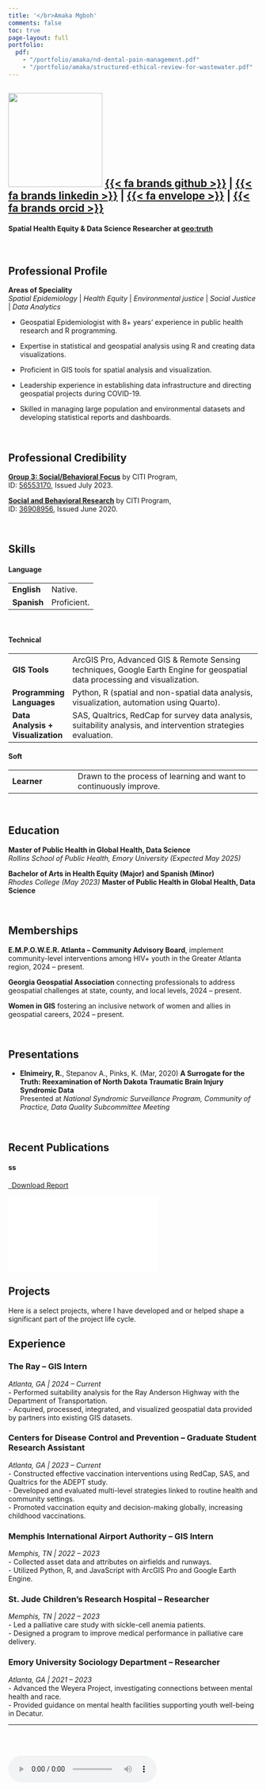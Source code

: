 ```yaml
---
title: '</br>Amaka Mgboh'
comments: false
toc: true
page-layout: full
portfolio:
  pdf: 
    - "/portfolio/amaka/nd-dental-pain-management.pdf"
    - "/portfolio/amaka/structured-ethical-review-for-wastewater.pdf"
---
```


## ![](/img/amakaheadshot.jpeg){width="190"} [{{< fa brands github >}}](https:/github.com/relnimeiry) \| [{{< fa brands linkedin >}}](https://www.linkedin.com/in/amaka-mgboh-98bb1b212/) \| [{{< fa envelope >}}](mailto:%20amaka.mgboh@emory.edu) \| [{{< fa brands orcid >}}](https://orcid.org/)

#### **Spatial Health Equity & Data Science Researcher at [geo:truth](https://geotruth.github.io)**

\

## **Professional Profile**

**Areas of Speciality\
***Spatial Epidemiology* \| *Health Equity* \| *Environmental justice* \| *Social Justice* \| *Data Analytics*

-   Geospatial Epidemiologist with 8+ years' experience in public health research and R programming.

-   Expertise in statistical and geospatial analysis using R and creating data visualizations.

-   Proficient in GIS tools for spatial analysis and visualization.

-   Leadership experience in establishing data infrastructure and directing geospatial projects during COVID-19.

-   Skilled in managing large population and environmental datasets and developing statistical reports and dashboards.

    \

## **Professional Credibility**

<!-- [**Certification in Suitability Modeling: Introduction**](https://esri.com/training/TrainingRecord/Certificate/akelly_theray/66562e159b6e8d326099edcf/240) by ESRI,\ -->
<!-- ID: [06032024](https://esri.com/training/TrainingRecord/Certificate/akelly_theray/66562e159b6e8d326099edcf/240), Issued June 2024. -->

[**Group 3: Social/Behavioral Focus**](https://www.citiprogram.org/verify/?w80bc710d-4d08-49ba-be0f-25b198219c3b-56553170) by CITI Program,\
ID: [56553170](https://www.citiprogram.org/verify/?w80bc710d-4d08-49ba-be0f-25b198219c3b-56553170), Issued July 2023.

[**Social and Behavioral Research**](https://www.citiprogram.org/verify/?w0c89b059-6700-4def-a707-ae57be8059e3-36908956) by CITI Program,\
ID: [36908956](https://www.citiprogram.org/verify/?w0c89b059-6700-4def-a707-ae57be8059e3-36908956), Issued June 2020.


\

## **Skills**

#### **Language**

|               |          |
|---------------|----------|
| **English**   | Native.  |
| **Spanish**   | Proficient. |

\

#### **Technical**

|                                |                                                                                                                                                                           |
|--------------------------------|---------------------------------------------------------------------------------------------------------------------------------------------------------------------------|
| **GIS Tools**                  | ArcGIS Pro, Advanced GIS & Remote Sensing techniques, Google Earth Engine for geospatial data processing and visualization.                                               |
| **Programming Languages**      | Python, R (spatial and non-spatial data analysis, visualization, automation using Quarto).                                                                                |
| **Data Analysis + Visualization** | SAS, Qualtrics, RedCap for survey data analysis, suitability analysis, and intervention strategies evaluation.                                                          |

#### **Soft**

|                       |                                                                                                               |
|-------------------|-----------------------------------------------------|
| **Learner**           | Drawn to the process of learning and want to continuously improve.                                            |


\

## **Education**

**Master of Public Health in Global Health, Data Science**\
*Rollins School of Public Health, Emory University (Expected May 2025)*

**Bachelor of Arts in Health Equity (Major) and Spanish (Minor)**\
*Rhodes College (May 2023)*  **Master of Public Health in Global Health, Data Science**\


\

## Memberships

**E.M.P.O.W.E.R. Atlanta – Community Advisory Board**, implement community-level interventions among HIV+ youth in the Greater Atlanta region, 2024 – present.  

**Georgia Geospatial Association** connecting professionals to address geospatial challenges at state, county, and local levels, 2024 – present.  

**Women in GIS** fostering an inclusive network of women and allies in geospatial careers, 2024 – present.  

\

## Presentations

-   **Elnimeiry, R.**, Stepanov A., Pinks, K. (Mar, 2020) **A Surrogate for the Truth: Reexamination of North Dakota Traumatic Brain Injury Syndromic Data**\
    Presented at *National Syndromic Surveillance Program, Community of Practice, Data Quality Subcommittee Meeting*

\

## Recent Publications

#### **ss **

```{=html}
<p class="text-left">
<a class="btn btn-primary btn-lg cv-download" href="/portfolio/rasha/structured-ethical-review-for-wastewater.pdf" target="_blank">
<i class="fa-solid fa-file-arrow-down"></i>&ensp;Download Report
</a>
<div class="embed-container">
<iframe src="/portfolio/rasha/structured-ethical-review-for-wastewater.pdf#toolbar=0" style="border: 0.5px">
</iframe>
</div>
</p>
```

## Projects

Here is a select projects, where I have developed and or helped shape a significant part of the project life cycle.




## **Experience**

### **The Ray – GIS Intern**  
*Atlanta, GA | 2024 – Current*  
- Performed suitability analysis for the Ray Anderson Highway with the Department of Transportation.  
- Acquired, processed, integrated, and visualized geospatial data provided by partners into existing GIS datasets.  

### **Centers for Disease Control and Prevention – Graduate Student Research Assistant**  
*Atlanta, GA | 2023 – Current*  
- Constructed effective vaccination interventions using RedCap, SAS, and Qualtrics for the ADEPT study.  
- Developed and evaluated multi-level strategies linked to routine health and community settings.  
- Promoted vaccination equity and decision-making globally, increasing childhood vaccinations.  

### **Memphis International Airport Authority – GIS Intern**  
*Memphis, TN | 2022 – 2023*  
- Collected asset data and attributes on airfields and runways.  
- Utilized Python, R, and JavaScript with ArcGIS Pro and Google Earth Engine.  

### **St. Jude Children’s Research Hospital – Researcher**  
*Memphis, TN | 2022 – 2023*  
- Led a palliative care study with sickle-cell anemia patients.  
- Designed a program to improve medical performance in palliative care delivery.  

### **Emory University Sociology Department – Researcher**  
*Atlanta, GA | 2021 – 2023*  
- Advanced the Weyera Project, investigating connections between mental health and race.  
- Provided guidance on mental health facilities supporting youth well-being in Decatur.  

---

\
\

<audio controls autoplay loop>

<source src="/audio/videosudden.mp4" type="audio/mpeg">

Your browser does not support the audio tag.</audio>
